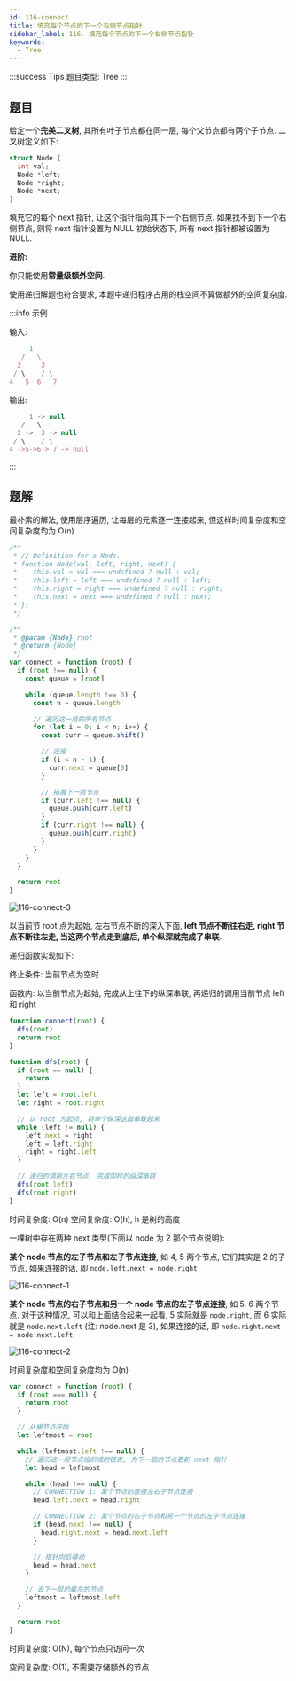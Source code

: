 ```yaml
---
id: 116-connect
title: 填充每个节点的下一个右侧节点指针
sidebar_label: 116. 填充每个节点的下一个右侧节点指针
keywords:
  - Tree
---
```


:::success Tips
题目类型: Tree
:::

## 题目

给定一个**完美二叉树**, 其所有叶子节点都在同一层, 每个父节点都有两个子节点. 二叉树定义如下:

```c
struct Node {
  int val;
  Node *left;
  Node *right;
  Node *next;
}
```

填充它的每个 next 指针, 让这个指针指向其下一个右侧节点. 如果找不到下一个右侧节点, 则将 next 指针设置为 NULL 初始状态下, 所有 next 指针都被设置为 NULL.

**进阶:**

你只能使用**常量级额外空间**.

使用递归解题也符合要求, 本题中递归程序占用的栈空间不算做额外的空间复杂度.

:::info 示例

输入:

```ts
     1
   /   \
  2     3
 / \    / \
4   5  6   7
```

输出:

```ts
     1 -> null
   /   \
  2 ->  3 -> null
 / \    / \
4 ->5->6-> 7 -> null
```

:::

## 题解


<Tabs>
  <TabItem value="层序遍历" label="层序遍历">

最朴素的解法, 使用层序遍历, 让每层的元素逐一连接起来, 但这样时间复杂度和空间复杂度均为 O(n)

```ts
/**
 * // Definition for a Node.
 * function Node(val, left, right, next) {
 *    this.val = val === undefined ? null : val;
 *    this.left = left === undefined ? null : left;
 *    this.right = right === undefined ? null : right;
 *    this.next = next === undefined ? null : next;
 * };
 */

/**
 * @param {Node} root
 * @return {Node}
 */
var connect = function (root) {
  if (root !== null) {
    const queue = [root]

    while (queue.length !== 0) {
      const n = queue.length

      // 遍历这一层的所有节点
      for (let i = 0; i < n; i++) {
        const curr = queue.shift()

        // 连接
        if (i < n - 1) {
          curr.next = queue[0]
        }

        // 拓展下一层节点
        if (curr.left !== null) {
          queue.push(curr.left)
        }
        if (curr.right !== null) {
          queue.push(curr.right)
        }
      }
    }
  }

  return root
}
```

</TabItem>
<TabItem value="递归" label="递归">

![116-connect-3](../../static/img/116-connect-3.gif)

以当前节 root 点为起始, 左右节点不断的深入下面, **left 节点不断往右走, right 节点不断往左走, 当这两个节点走到底后, 单个纵深就完成了串联**.

递归函数实现如下:

终止条件: 当前节点为空时

函数内: 以当前节点为起始, 完成从上往下的纵深串联, 再递归的调用当前节点 left 和 right

```ts
function connect(root) {
  dfs(root)
  return root
}

function dfs(root) {
  if (root == null) {
    return
  }
  let left = root.left
  let right = root.right

  // 以 root 为起点, 将单个纵深这段串联起来
  while (left != null) {
    left.next = right
    left = left.right
    right = right.left
  }

  // 递归的调用左右节点, 完成同样的纵深串联
  dfs(root.left)
  dfs(root.right)
}
```

时间复杂度: O(n)
空间复杂度: O(h), h 是树的高度

</TabItem>
<TabItem value="最优解法" label="最优解法" default>

一棵树中存在两种 next 类型(下面以 node 为 2 那个节点说明):

**某个 node 节点的左子节点和左子节点连接**, 如 4, 5 两个节点, 它们其实是 2 的子节点, 如果连接的话, 即 `node.left.next = node.right`

![116-connect-1](../../static/img/116-connect-1.png)

**某个 node 节点的右子节点和另一个 node 节点的左子节点连接**, 如 5, 6 两个节点. 对于这种情况, 可以和上面结合起来一起看, 5 实际就是 `node.right`, 而 6 实际就是 `node.next.left` (注: node.next 是 3), 如果连接的话, 即 `node.right.next = node.next.left`

![116-connect-2](../../static/img/116-connect-2.png)

时间复杂度和空间复杂度均为 O(n)

```ts
var connect = function (root) {
  if (root === null) {
    return root
  }

  // 从根节点开始
  let leftmost = root

  while (leftmost.left !== null) {
    // 遍历这一层节点组织成的链表, 为下一层的节点更新 next 指针
    let head = leftmost

    while (head !== null) {
      // CONNECTION 1: 某个节点的直接左右子节点连接
      head.left.next = head.right

      // CONNECTION 2: 某个节点的右子节点和另一个节点的左子节点连接
      if (head.next !== null) {
        head.right.next = head.next.left
      }

      // 指针向后移动
      head = head.next
    }

    // 去下一层的最左的节点
    leftmost = leftmost.left
  }

  return root
}
```

时间复杂度: O(N), 每个节点只访问一次

空间复杂度: O(1), 不需要存储额外的节点

</TabItem>
</Tabs>
